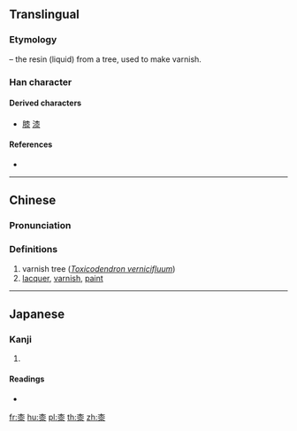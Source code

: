 ==Translingual==

===Etymology===
{{Han compound|木|t1=tree|水|t2=water|ls=ic}} – the resin (liquid) from a tree, used to make varnish.

===Han character===
{{Han char|rn=75|rad=木|as=07|sn=11|four=40232|canj=DOE|ids=⿱木⿱𠆢氺}}

====Derived characters====
* [[膝]] [[漆]]

====References====
* {{Han ref|kx=0527.170|dkj=14818|dj=0916.100|hdz=21217.040|uh=687C|ud=26748|bh=D5C3|bd=54723}}

----

==Chinese==
{{zh-forms}}

===Pronunciation===
{{zh-pron
|m=qī
|c=cat1
|mc=y
|oc=y
|ma=
|cat=pn,n
}}

===Definitions===
# varnish tree (''[[w:Toxicodendron vernicifluum|Toxicodendron vernicifluum]]'')
# [[lacquer]], [[varnish]], [[paint]]

----

==Japanese==

===Kanji===
{{ja-kanji|grade=|rs=木07}}

# {{defn|lang=ja|sort=木07}}

====Readings====
* {{ja-readings|on=[[しつ]] (shitsu)|kun=[[うるし]] (urushi)}}

[[fr:桼]]
[[hu:桼]]
[[pl:桼]]
[[th:桼]]
[[zh:桼]]